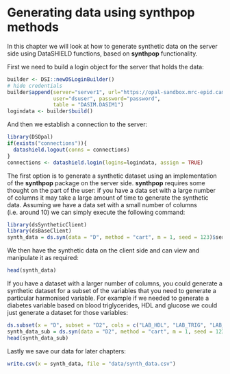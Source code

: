 # Generating data using synthpop methods {#synthpop}

In this chapter we will look at how to generate synthetic data on the server side using DataSHIELD functions, based on **synthpop** functionality.

First we need to build a login object for the server that holds the data:

```r
builder <- DSI::newDSLoginBuilder()
# hide credentials
builder$append(server="server1", url="https://opal-sandbox.mrc-epid.cam.ac.uk",
               user="dsuser", password="password", 
               table = "DASIM.DASIM1")
logindata <- builder$build()
```

And then we establish a connection to the server:

```r
library(DSOpal)
if(exists("connections")){
  datashield.logout(conns = connections)
}
connections <- datashield.login(logins=logindata, assign = TRUE)
```
The first option is to generate a synthetic dataset using an implementation of the **synthpop** package on the server side. **synthpop** requires some thought on the part of the user: if you have a data set with a large number of columns it may take a large amount of time to generate the synthetic data. Assuming we have a data set with a small number of columns (i.e. around 10) we can simply execute the following command:

```r
library(dsSyntheticClient)
library(dsBaseClient)
synth_data = ds.syn(data = "D", method = "cart", m = 1, seed = 123)$server1$syn
```
We then have the synthetic data on the client side and can view and manipulate it as required:
```r
head(synth_data)
```
If you have a dataset with a larger number of columns, you could generate a synthetic dataset for a subset of the variables that you need to generate a particular harmonised variable. For example if we needed to generate a diabetes variable based on blood triglycerides, HDL and glucose we could just generate a dataset for those variables:
```r
ds.subset(x = "D", subset = "D2", cols = c("LAB_HDL", "LAB_TRIG", "LAB_GLUC_FASTING"))
synth_data_sub = ds.syn(data = "D2", method = "cart", m = 1, seed = 123)$server1$syn
head(synth_data_sub)
```
Lastly we save our data for later chapters:
```r
write.csv(x = synth_data, file = "data/synth_data.csv")
```

